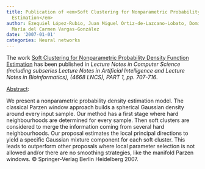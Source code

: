 ```yaml
---
title: Publication of <em>Soft Clustering for Nonparametric Probability Density Function
  Estimation</em>
author: Ezequiel López-Rubio, Juan Miguel Ortiz-de-Lazcano-Lobato, Domingo López-Rodríguez,
  María del Carmen Vargas-González
date: '2007-01-01'
categories: Neural networks
---
```


The work <u>Soft Clustering for Nonparametric Probability Density Function Estimation</u> has been published in <em>Lecture Notes in Computer Science (including subseries Lecture Notes in Artificial Intelligence and Lecture Notes in Bioinformatics), (4668 LNCS), PART 1, <em>pp. 707-716</em></em>.

<u>Abstract</u>:


We present a nonparametric probability density estimation model. The classical Parzen window approach builds a spherical Gaussian density around every input sample. Our method has a first stage where hard neighbourhoods are determined for every sample. Then soft clusters are considered to merge the information coming from several hard neighbourhoods. Our proposal estimates the local principal directions to yield a specific Gaussian mixture component for each soft cluster. This leads to outperform other proposals where local parameter selection is not allowed and/or there are no smoothing strategies, like the manifold Parzen windows. © Springer-Verlag Berlin Heidelberg 2007.

